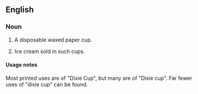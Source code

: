 ==English==

===Noun===
{{en-noun|sg=[[Dixie]] [[cup|Cup]]}}
# {{North America|trademark}} A disposable waxed paper cup.
# {{US}} Ice cream sold in such cups.

====Usage notes====
Most printed uses are of "Dixie Cup", but many are of "Dixie cup". Far fewer uses of "dixie cup" can be found.